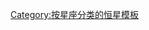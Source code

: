 {{Navbox
| title = [[鲸鱼座]]恒星
| bodyclass = hlist
| name = 鲸鱼座恒星
| state = {{{state|<noinclude>uncollapsed</noinclude>}}}
| border = {{{border|}}}
| group1 = [[拜耳命名法|拜耳命名]]
| list1 =
* [[天囷一|α]]
* [[土司空|β]]
* [[天囷八|γ]]
* [[天囷九|δ]]
* [[蒭藁六|ε]]
* [[天倉四|ζ]]
* [[天仓二|η]]
* [[天仓三|θ]]
* [[天仓一|ι]]
* [[鯨魚座κ1|κ<sup>1</sup>]]
* [[鯨魚座κ2|κ<sup>2</sup>]]
* [[天囷三|λ]]
* [[天囷四|μ]]
* [[天囷七|ν]]
* [[天囷五|ξ<sup>1</sup>]]
* [[天囷六|ξ<sup>2</sup>]]
* [[蒭藁增二|ο A]]
* [[蒭藁增二|ο B]]
* [[天苑七|π]]
* [[蒭藁一|ρ]]
* [[天苑增九|σ]]
* [[天倉五|τ]]
* [[鈇鑕五|υ<sup>1</sup>]]
* [[鈇鑕四|υ<sup>2</sup>]]
* [[天溷四|φ<sup>1</sup>]]
* [[天溷增六|φ<sup>2</sup>]]
* [[天溷二|φ<sup>3</sup>]]
* [[天溷增五|φ<sup>4</sup>]]
* [[天仓增廿一|χ]]
| group2 = [[佛蘭斯蒂德命名法|佛氏命名]]
| list2 =
* [[八魁三|1]]
* [[八魁二|2]]
* [[八魁四|3]]
* [[八魁一|6]]
* [[八魁六|7]]
* [[天仓一|8 (ι)]]
* [[八魁五|9]]
* [[土公增八|10]]
* [[土公增九|11]]
* [[天溷增一|12]]
* [[天溷增二|13]]
* [[土公增十|14]]
* [[土公增十一|15]]
* [[土司空|16 (β)]]
* [[天溷四|17 (φ<sup>1</sup>)]]
* [[天溷三|18]]
* [[天溷增六|19 (φ<sup>2</sup>)]]
* [[天溷增三|20]]
* [[天溷一|21]]
* [[天溷二|22 (φ<sup>3</sup>)]]
* [[天溷增五|23 (φ<sup>4</sup>)]]
* [[天溷增四|25]]
* [[外屏增十|26]]
* [[天仓增十四|27]]
* [[天仓增十三|28]]
* [[外屏增十一|29]]
* [[天仓增十二|30]]
* [[天仓二|31 (η)]]
* [[天仓增十一|32]]
* [[外屏增十二|33]]
* [[天仓增四|34]]
* [[外屏增十三|35]]
* [[天仓增十|36]]
* [[天仓增九|37]]
* [[天仓增三|38]]
* [[天仓增六|39]]
* [[天仓增五|40]]
* [[天仓增八|41]]
* [[天仓增二|42]]
* [[天仓增一|43]]
* [[天仓增七|44]]
* [[天仓三|45 (θ)]]
* [[天仓增十五|46]]
* [[天仓增十六|47]]
* [[鈇鑕一|48]]
* [[天仓增十八|49]]
* [[天仓增十七|50]]
* [[天仓五|52 (τ)]]
* [[天仓增廿一|53 (χ)]]
* [[天倉四|55 (ζ)]]
* [[鈇鑕五|56 (υ<sup>1</sup>)]]
* [[天倉六|57]]
* [[天囷增二|58]]
* [[鈇鑕四|59 (υ<sup>2</sup>)]]
* [[天囷增四|60]]
* [[天囷增三|61]]
* [[天囷增一|62]]
* [[天囷十二|63]]
* [[天囷增六|64]]
* [[天囷五|65 (ξ<sup>1</sup>)]]
* [[天囷十三|66]]
* [[蒭藁三|67]]
* [[蒭藁增二|68 A(ο)]]
* [[蒭藁增二|68 B(ο B)]]
* [[天囷增五|69]]
* [[天囷十一|70]]
* [[蒭藁四|71]]
* [[蒭藁一|72 (ρ)]]
* [[天囷六|73 (ξ<sup>2</sup>)]]
* [[天囷十|75]]
* [[天苑增九|76 (σ)]]
* [[蒭藁二|77]]
* [[天囷七|78 (ν)]]
* [[蒭藁增三|79]]
* [[蒭藁增五|80]]
* [[蒭藁增四|81]]
* [[天囷九|82 (δ)]]
* [[蒭藁六|83 (ε)]]
* [[天囷增廿|84]]
* [[天囷八|86 (γ)]]
* [[天囷四|87 (μ)]]
* [[天苑七|89 (π)]]
* [[天囷三|91 (λ)]]
* [[天囷一|92 (α)]]
* [[天囷增十|93]]
* [[天囷增十七|94]]
* [[天囷增十六|95]]
* [[天囷增十一|96 (κ<sup>1</sup>)]]
* [[天囷二|97 (κ<sup>2</sup>)]]
* ''[[白羊座25|25 Ari]]''
| group3 = [[鄰近恆星列表|临近恒星]]
| list3 =
* [[WISE 0254+0223]]
| group4 = 其他
| list4= 
* [[天仓增十九]]
* [[𫓧锧二]]
* [[𫓧锧三]]
* [[天仓增廿]]
* [[蒭藁增一]]
* [[蒭藁五]]
* [[天苑增七]]
* [[WHL0137-LS]]
| below =
* [[鲸鱼座恒星列表]]
}}<noinclude>
[[Category:按星座分类的恒星模板]]
</noinclude>